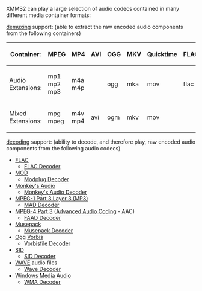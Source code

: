 XMMS2 can play a large selection of audio codecs contained in many different media container formats:

[[demuxing]] support: (able to extract the raw encoded audio components from the following containers)
{| border="1" cellspacing="2" cellpadding="5" align="center"
! Container:
| MPEG
| MP4
| AVI
| OGG
| MKV
| Quicktime
| FLAC
| ASF
| WAV
|- 
! Audio Extensions:
| mp1 mp2 mp3
| m4a m4p
| 
| ogg
| mka
| mov
| flac
| asf wma
| wav
|-
! Mixed Extensions:
| mpg mpeg
| m4v mp4
| avi
| ogm
| mkv
| mov
|
| wmv
|
|}



[[decoding]] support: (ability to decode, and therefore play, raw encoded audio components from the following audio codecs)


* [[Wikipedia:FLAC | FLAC]]
** [[Component:FLAC | FLAC Decoder]]
* [[Wikipedia:MOD_(file_format) | MOD]]
** [[Component:modplug | Modplug Decoder]]
* [[Wikipedia:Monkey's_Audio| Monkey's Audio]]
** [[Component:mac | Monkey's Audio Decoder]]
* [[Wikipedia:MP3 |MPEG-1 Part 3 Layer 3 (MP3)]]
** [[Component:mad | MAD Decoder]]
* [[Wikipedia:MPEG-4 Part 3 | MPEG-4 Part 3]] ([[Wikipedia:Advanced Audio Coding |Advanced Audio Coding]] - AAC)
** [[Component:faad | FAAD Decoder]]
* [[Wikipedia:Musepack | Musepack]]
** [[Component:musepack | Musepack Decoder]]
* [[Wikipedia:Ogg | Ogg]] [[Wikipedia:Vorbis | Vorbis]]
** [[Component:vorbis | Vorbisfile Decoder]]
* [[Wikipedia:SID_(file_format) | SID]]
** [[Component:sid | SID Decoder]]
* [[Wikipedia:WAVE | WAVE]] audio files
** [[Component:wave | Wave Decoder]]
* [[Wikipedia:Windows_Media_Audio | Windows Media Audio]]
** [[Component:wma | WMA Decoder]]